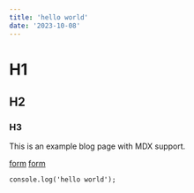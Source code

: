 ```yaml
---
title: 'hello world'
date: '2023-10-08'
---
```


# H1

## H2

### H3

This is an example blog page with MDX support.

[form](https://baidu.com)
[form](https://baidu.com)

``` tsx
console.log('hello world');
```
